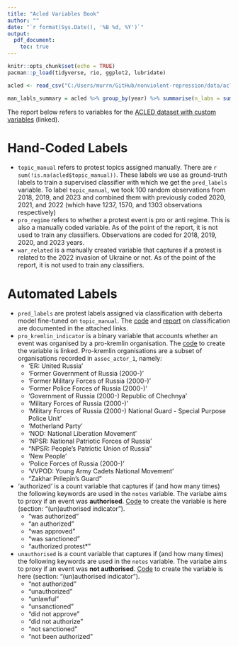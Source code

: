 ```yaml
---
title: "Acled Variables Book"
author: ""
date: "`r format(Sys.Date(), '%B %d, %Y')`"
output: 
  pdf_document:
    toc: true
---
```


```r
knitr::opts_chunk$set(echo = TRUE)
pacman::p_load(tidyverse, rio, ggplot2, lubridate)

acled <- read_csv("C:/Users/murrn/GitHub/nonviolent-repression/data/acled_processed_data/acled_deberta_preds_05_02_2024.csv")

man_labls_summary = acled %>% group_by(year) %>% summarise(n_labs = sum(!is.na(topic_manual)))
```

The report below refers to variables for the [ACLED dataset with custom variables](https://github.com/antndlcrx/nonviolent-repression/blob/main/data/acled_processed_data/acled_deberta_preds_05_02_2024.csv) (linked).

# Hand-Coded Labels

- `topic_manual` refers to protest topics assigned manually. There are `r sum(!is.na(acled$topic_manual))`. These labels we use as ground-truth labels to train a supervised classifier with which we get the `pred_labels` variable. To label `topic_manual`, we took 100 random observations from 2018, 2019, and 2023 and combined them with previously coded 2020, 2021, and 2022 (which have 1237, 1570, and 1303 observations respectively)
- `pro_regime` refers to whether a protest event is pro or anti regime. This is also a manually coded variable. As of the point of the report, it is not used to train any classifiers. Observations are coded for 2018, 2019, 2020, and 2023 years.
- `war_related` is a manually created variable that captures if a protest is related to the 2022 invasion of Ukraine or not. As of the point of the report, it is not used to train any classifiers.

# Automated Labels

- `pred_labels` are protest labels assigned via classification with deberta model fine-tuned on `topic_manual`. The [code](https://github.com/antndlcrx/nonviolent-repression/blob/main/code/acled/protest_type_classification_deberta.py) and [report](https://github.com/antndlcrx/nonviolent-repression/blob/main/deberta_report_06_02.pdf) on classification are documented in the attached links. 
- `pro_kremlin_indicator` is a binary variable that accounts whether an event was organised by a pro-kremlin organisation. The [code](https://github.com/antndlcrx/nonviolent-repression/blob/main/code/acled/acled_pro_kremlin_indicator.py) to create the variable is linked. Pro-kremlin organisations are a subset of organisations recorded in `assoc_actor_1`, namely: 
  - 'ER: United Russia'
  - 'Former Government of Russia (2000-)'
  - 'Former Military Forces of Russia (2000-)'
  - 'Former Police Forces of Russia (2000-)'
  - 'Government of Russia (2000-) Republic of Chechnya'
  - 'Military Forces of Russia (2000-)'
  - 'Military Forces of Russia (2000-) National Guard - Special Purpose Police Unit'
  - 'Motherland Party'
  - 'NOD: National Liberation Movement'
  - 'NPSR: National Patriotic Forces of Russia'
  - "NPSR: People's Patriotic Union of Russia"
  - 'New People'
  - 'Police Forces of Russia (2000-)'
  - 'VVPOD: Young Army Cadets National Movement'
  - "Zakhar Prilepin's Guard"

- 'authorized' is a count variable that captures if (and how many times) the following keywords are used in the `notes` variable. The variabe aims to proxy if an event was **authorised**. [Code](https://github.com/antndlcrx/nonviolent-repression/blob/main/code/acled/acled_protest_auth_elections.R) to create the variable is here (section: "(un)authorised indicator").
  - "was authorized"
  - "an authorized"
  - "was approved"
  - "was sanctioned"
  - "authorized protest*"
  
- `unauthorised` is a count variable that captures if (and how many times) the following keywords are used in the `notes` variable. The variabe aims to proxy if an event was **not authorised**. [Code](https://github.com/antndlcrx/nonviolent-repression/blob/main/code/acled/acled_protest_auth_elections.R) to create the variable is here (section: "(un)authorised indicator"). 
  - "not authorized"
  - "unauthorized"
  - "unlawful"
  - "unsanctioned"
  - "did not approve"
  - "did not authorize"
  - "not sanctioned"
  - "not been authorized"
